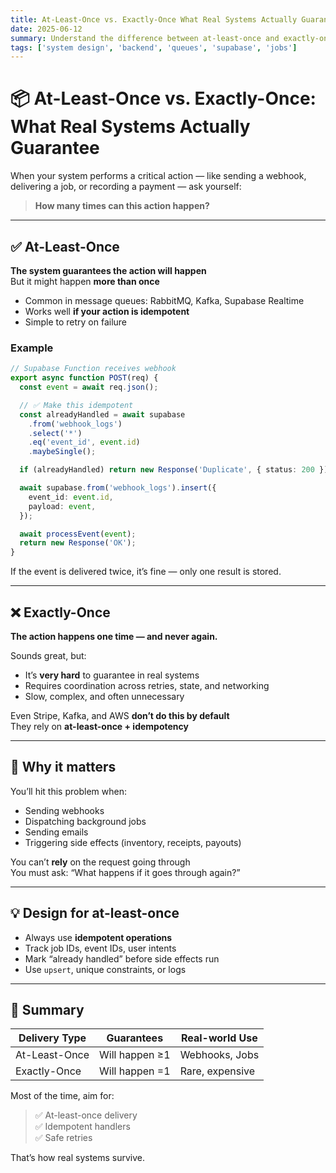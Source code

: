 ```yaml
---
title: At-Least-Once vs. Exactly-Once What Real Systems Actually Guarantee
date: 2025-06-12
summary: Understand the difference between at-least-once and exactly-once delivery. Learn why most real-world systems go with retries and idempotency instead of costly guarantees.
tags: ['system design', 'backend', 'queues', 'supabase', 'jobs']
---
```


# 📦 At-Least-Once vs. Exactly-Once: What Real Systems Actually Guarantee

When your system performs a critical action — like sending a webhook, delivering a job, or recording a payment — ask yourself:

> **How many times can this action happen?**

---

## ✅ At-Least-Once

**The system guarantees the action will happen**  
But it might happen **more than once**

- Common in message queues: RabbitMQ, Kafka, Supabase Realtime
- Works well **if your action is idempotent**
- Simple to retry on failure

### Example

```ts
// Supabase Function receives webhook
export async function POST(req) {
  const event = await req.json();

  // ✅ Make this idempotent
  const alreadyHandled = await supabase
    .from('webhook_logs')
    .select('*')
    .eq('event_id', event.id)
    .maybeSingle();

  if (alreadyHandled) return new Response('Duplicate', { status: 200 });

  await supabase.from('webhook_logs').insert({
    event_id: event.id,
    payload: event,
  });

  await processEvent(event);
  return new Response('OK');
}
```

If the event is delivered twice, it’s fine — only one result is stored.

---

## ❌ Exactly-Once

**The action happens one time — and never again.**

Sounds great, but:

- It’s **very hard** to guarantee in real systems
- Requires coordination across retries, state, and networking
- Slow, complex, and often unnecessary

Even Stripe, Kafka, and AWS **don’t do this by default**  
They rely on **at-least-once + idempotency**

---

## 🧠 Why it matters

You’ll hit this problem when:

- Sending webhooks
- Dispatching background jobs
- Sending emails
- Triggering side effects (inventory, receipts, payouts)

You can’t **rely** on the request going through  
You must ask: “What happens if it goes through again?”

---

## 💡 Design for at-least-once

- Always use **idempotent operations**
- Track job IDs, event IDs, user intents
- Mark “already handled” before side effects run
- Use `upsert`, unique constraints, or logs

---

## 📌 Summary

| Delivery Type     | Guarantees            | Real-world Use   |
|-------------------|------------------------|------------------|
| At-Least-Once     | Will happen ≥1         | Webhooks, Jobs   |
| Exactly-Once      | Will happen =1         | Rare, expensive  |

Most of the time, aim for:

> ✅ At-least-once delivery  
> ✅ Idempotent handlers  
> ✅ Safe retries

That’s how real systems survive.